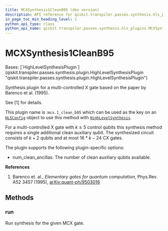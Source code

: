 ```yaml
---
title: MCXSynthesis1CleanB95 (dev version)
description: API reference for qiskit.transpiler.passes.synthesis.hls_plugins.MCXSynthesis1CleanB95 in the dev version of qiskit
in_page_toc_min_heading_level: 1
python_api_type: class
python_api_name: qiskit.transpiler.passes.synthesis.hls_plugins.MCXSynthesis1CleanB95
---
```


# MCXSynthesis1CleanB95

<Class id="qiskit.transpiler.passes.synthesis.hls_plugins.MCXSynthesis1CleanB95" isDedicatedPage={true} github="https://github.com/Qiskit/qiskit/tree/stable/2.2/qiskit/transpiler/passes/synthesis/hls_plugins.py#L1161-L1206" signature="qiskit.transpiler.passes.synthesis.hls_plugins.MCXSynthesis1CleanB95" modifiers="class">
  Bases: [`HighLevelSynthesisPlugin`](qiskit.transpiler.passes.synthesis.plugin.HighLevelSynthesisPlugin "qiskit.transpiler.passes.synthesis.plugin.HighLevelSynthesisPlugin")

  Synthesis plugin for a multi-controlled X gate based on the paper by Barenco et al. (1995).

  See \[1] for details.

  This plugin name is :`mcx.1_clean_b95` which can be used as the key on an [`HLSConfig`](qiskit.transpiler.passes.HLSConfig "qiskit.transpiler.passes.HLSConfig") object to use this method with [`HighLevelSynthesis`](qiskit.transpiler.passes.HighLevelSynthesis "qiskit.transpiler.passes.HighLevelSynthesis").

  For a multi-controlled X gate with $k\ge 5$ control qubits this synthesis method requires a single additional clean auxiliary qubit. The synthesized circuit consists of $k + 2$ qubits and at most $16 * k - 24$ CX gates.

  The plugin supports the following plugin-specific options:

  *   num\_clean\_ancillas: The number of clean auxiliary qubits available.

  **References**

  1.  Barenco et. al., *Elementary gates for quantum computation*, Phys.Rev. A52 3457 (1995), [arXiv:quant-ph/9503016](https://arxiv.org/abs/quant-ph/9503016)

  ## Methods

  ### run

  <Function id="qiskit.transpiler.passes.synthesis.hls_plugins.MCXSynthesis1CleanB95.run" github="https://github.com/Qiskit/qiskit/tree/stable/2.2/qiskit/transpiler/passes/synthesis/hls_plugins.py#L1183-L1206" signature="run(high_level_object, coupling_map=None, target=None, qubits=None, **options)">
    Run synthesis for the given MCX gate.
  </Function>
</Class>

